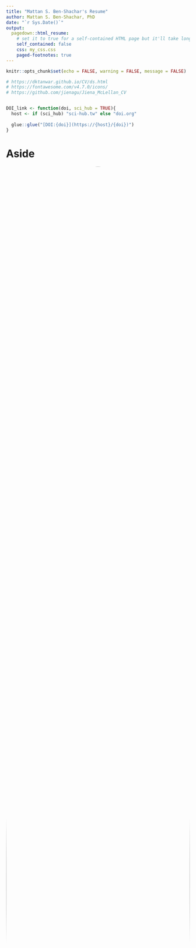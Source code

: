 ```yaml
---
title: "Mattan S. Ben-Shachar's Resume"
author: Mattan S. Ben-Shachar, PhD
date: "`r Sys.Date()`"
output:
  pagedown::html_resume:
    # set it to true for a self-contained HTML page but it'll take longer to render
    self_contained: false
    css: my_css.css
    paged-footnotes: true
---
```


```r
knitr::opts_chunk$set(echo = FALSE, warning = FALSE, message = FALSE)

# https://dktanwar.github.io/CV/ds.html
# https://fontawesome.com/v4.7.0/icons/
# https://github.com/jienagu/Jiena_McLellan_CV


DOI_link <- function(doi, sci_hub = TRUE){
  host <- if (sci_hub) "sci-hub.tw" else "doi.org"
  
  glue::glue("[DOI:{doi}](https://{host}/{doi})")
}
```

Aside
================================================================================


<center>
<img src="headshots/FINALPP.png" style="width:100%; border-radius: 50%;"/>
</center>


Contact Info {#contact}
--------------------------------------------------------------------------------

<!-- <i class="fa fa-envelope"></i> matanshm@post.bgu.ac.il   -->
<i class="fa fa-envelope"></i> mattansb@msbstats.info  
<i class="fa fa-globe"></i> [Home Page](https://home.msbstats.info) | <i class="fa fa-rss"></i> [Blog](https://blog.msbstats.info/)  
<i class="fa fa-github"></i> [GitHub](https://github.com/mattansb) | <i class="fa fa-linkedin"></i> [LinkedIn](https://www.linkedin.com/in/mattan-s-ben-shachar)   
<!-- <i class="fa fa-twitter"></i> [Twitter](https://twitter.com/mattansb) | <i class="fa-brands fa-mastodon"></i> [Mastodon](https://scicomm.xyz/@mattansb)   -->
<!-- <i class="fa fa-share-alt"></i> [ResearchGate](https://www.researchgate.net/profile/Mattan_Ben_Shachar)   -->
<i class="fa fa-id-badge"></i> [ORCID](https://orcid.org/0000-0002-4287-4801) | <i class="fa fa-graduation-cap"></i> [G-Scholar](https://scholar.google.co.il/citations?user=Vrbic5QAAAAJ&hl)

<!-- <i class="fa fa-phone"></i> +972 50-837-1566   -->
<!-- <i class="fa fa-home"></i> 5 Dunash st., apt 27, Ramat-Gan   -->

Skills {#skills}
--------------------------------------------------------------------------------

**Languages**: English (native), Hebrew (native).  

**Programming:** R, Matlab, SQL, Stan, Python, Git(Hub) (See my [github profile](https://github.com/mattansb)).  

**Documentation:** Office Suites, (R)Markdown/Quatro, Google Docs/Sheets.  

**Research Analysis**: Statistical modeling, inference and visualization of survey, behavioral, and EEG data. Proficient in generalized linear / nonlinear mixed models, structural equation modeling, and their Bayesian equivalents.  

Disclaimer {#disclaimer}
--------------------------------------------------------------------------------

See [full CV](https://mattansb.github.io/CV/).

Last updated on `r Sys.Date()`.


Main
================================================================================

Mattan S. Ben-Shachar, PhD {#title}
--------------------------------------------------------------------------------

I am a freelance research analyst and statistical consultant in service of the social sciences. I recently completed my PhD in neurocognitive psychology at Ben-Gurion University of the Negev, researching individual differences in processing speed using electroencephalography (EEG).

I am also an active `R` developer and statistical educator, and have provided support and consultation in these areas to numerous researchers, across several institutions. I am very opinionated about data analysis, inferential statistics and reproducible research, and am always happy to discuss these and related topics and to share from my expertise.


Professional Experience {data-icon=laptop}
--------------------------------------------------------------------------------

### Statistical Consultant & Research Analyst

N/A

N/A

Since 2016

I provide freelance consultation and research analysis services for the social sciences. I am deeply rooted in theory and methodology as both a lecturer and an `R` developer, while also mindful of the practical needs of researchers and academics. I provide guidance throughout all stages of the research process and decision-guided statistical analyses.

### Statistics Lecturer

N/A

N/A

Since 2015

My teaching and instructing are focused on bachelor- and graduate-level statistics, research methods, and R programming.

*See full list of [courses](https://mattansb.github.io/CV/#teaching).*

### R Developer

N/A

N/A

Since 2016

- Developer and maintainer of the [*effectsize*](https://easystats.github.io/effectsize/) package.
- Developer of [*bayestestR*](https://easystats.github.io/bayestestR/), a package for describing and testing Bayesian posteriors.
- Core developer of the [*easystats* eco-system of packages](https://easystats.github.io/easystats/) - a collection of R packages aimed at making stats with R more accessible.

*See more on [GitHub](https://github.com/mattansb).*

Education {data-icon=graduation-cap data-concise=true}
--------------------------------------------------------------------------------

### Ph.D. in Psychology

Ben-Gurion University

Be'er Sheva, Israel

2023

**Thesis:** [*The Electrophysiological Basis of Processing Speed* <i class="fa fa-download"></i>](https://drive.google.com/uc?export=download&id=10NbOvivBrRQiCiioiR4g4X3xk3Msp0G_)  
**Supervisor:** Prof. Andrea Berger  

### M.A. in Experimental Cognitive Psychology

Ben-Gurion University

Be'er Sheva, Israel

2017

### B.A. in Behavioral Sciences

Ben-Gurion University

Be'er Sheva, Israel

2015